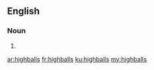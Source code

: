 ==English==

===Noun===
{{head|en}}

# {{plural of|highball}}

[[ar:highballs]]
[[fr:highballs]]
[[ku:highballs]]
[[my:highballs]]